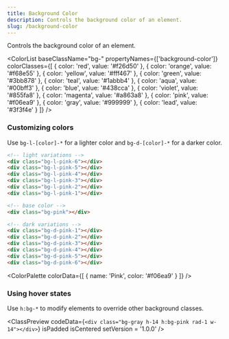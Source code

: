 ```yaml
---
title: Background Color
description: Controls the background color of an element.
slug: /background-color
---
```



Controls the background color of an element.

<ColorList 
  baseClassName="bg-" 
  propertyNames={['background-color']} 
  colorClasses={[
    { color: 'red', value: '#f26d50' },
    { color: 'orange', value: '#f68e55' },
    { color: 'yellow', value: '#fff467' },
    { color: 'green', value: '#3bb878' },
    { color: 'teal', value: '#1abbb4' },
    { color: 'aqua', value: '#00bff3' },
    { color: 'blue', value: '#438cca' },
    { color: 'violet', value: '#855fa8' },
    { color: 'magenta', value: '#a863a8' },
    { color: 'pink', value: '#f06ea9' },
    { color: 'gray', value: '#999999' },
    { color: 'lead', value: '#3f3f4e' }
  ]}
/>

### Customizing colors

Use `bg-l-[color]-*` for a lighter color and `bg-d-[color]-*` for a darker color.

```html
<!-- light variations -->
<div class="bg-l-pink-6"></div>
<div class="bg-l-pink-5"></div>
<div class="bg-l-pink-4"></div>
<div class="bg-l-pink-3"></div>
<div class="bg-l-pink-2"></div>
<div class="bg-l-pink-1"></div>

<!-- base color -->
<div class="bg-pink"></div>

<!-- dark variations -->
<div class="bg-d-pink-1"></div>
<div class="bg-d-pink-2"></div>
<div class="bg-d-pink-3"></div>
<div class="bg-d-pink-4"></div>
<div class="bg-d-pink-5"></div>
<div class="bg-d-pink-6"></div>
```

<ColorPalette
  colorData={[
    {
      name: 'Pink',
      color: '#f06ea9'
    }
  ]}
/>

### Using hover states

Use `h:bg-*` to modify elements to override other background classes.

<ClassPreview
  codeData={`<div class="bg-gray h-14 h:bg-pink rad-1 w-14"></div>`}
  isPadded
  isCentered
  setVersion = '1.0.0'
/>